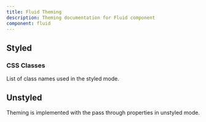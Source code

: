 ```yaml
---
title: Fluid Theming
description: Theming documentation for Fluid component
component: fluid
---
```


## Styled

### CSS Classes

List of class names used in the styled mode.

<DocTable name="Fluid" category="style" />

## Unstyled

Theming is implemented with the pass through properties in unstyled mode.

